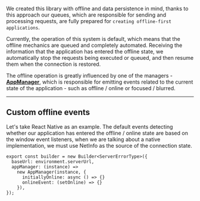 We created this library with offline and data persistence in mind, thanks to this approach our queues, which are
responsible for sending and processing requests, are fully prepared for `creating offline-first applications`.

Currently, the operation of this system is default, which means that the offline mechanics are queued and completely
automated. Receiving the information that the application has entered the offline state, we automatically stop the
requests being executed or queued, and then resume them when the connection is restored.

The offline operation is greatly influenced by one of the managers -
**[AppManager](/api/Hyper-Fetch/Class/AppManager)**, which is responsible for emitting events related to the current
state of the application - such as offline / online or focused / blurred.

---

## Custom offline events

Let's take React Native as an example. The default events detecting whether our application has entered the offline /
online state are based on the window event listeners, when we are talking about a native implementation, we must use
NetInfo as the source of the connection state.

```tsx
export const builder = new Builder<ServerErrorType>({
  baseUrl: environment.serverUrl,
  appManager: (instance) =>
    new AppManager(instance, {
      initiallyOnline: async () => {}
      onlineEvent: (setOnline) => {}
    }),
});
```
